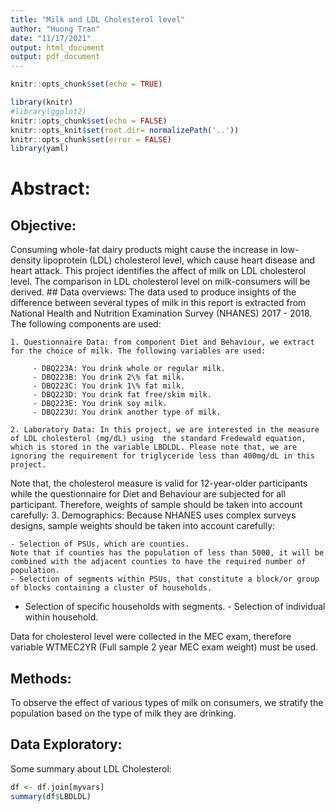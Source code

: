 ```yaml
---
title: "Milk and LDL Cholesterol level"
author: "Huong Tran"
date: "11/17/2021"
output: html_document
output: pdf_document 
---
```


```r
knitr::opts_chunk$set(echo = TRUE)

library(knitr)
#library(ggplot2)
knitr::opts_chunk$set(echo = FALSE)
knitr::opts_knit$set(root.dir= normalizePath('..'))
knitr::opts_chunk$set(error = FALSE)
library(yaml)
```

# Abstract:  
## Objective:  
Consuming whole-fat dairy products might cause the increase in low-density lipoprotein (LDL) cholesterol level, which cause heart disease and heart attack.
This project identifies the affect of milk on LDL cholesterol level. The comparison in LDL cholesterol level on milk-consumers will be derived. 
## Data overviews:
The data used to produce insights of the difference between several types of milk in this report is extracted from National Health and Nutrition Examination Survey (NHANES) 2017 - 2018. The following components are used:

    1. Questionnaire Data: from component Diet and Behaviour, we extract for the choice of milk. The following variables are used:
     
         - DBQ223A: You drink whole or regular milk.
         - DBQ223B: You drink 2\% fat milk.
         - DBQ223C: You drink 1\% fat milk.
         - DBQ223D: You drink fat free/skim milk.
         - DBQ223E: You drink soy milk.
         - DBQ223U: You drink another type of milk. 
     
    2. Laboratory Data: In this project, we are interested in the measure of LDL cholesterol (mg/dL) using  the standard Fredewald equation, which is stored in the variable LBDLDL. Please note that, we are ignoring the requirement for triglyceride less than 400mg/dL in this project.

Note that, the cholesterol measure is valid for 12-year-older participants while the questionnaire for Diet and Behaviour are subjected for all participant. 
Therefore, weights of sample should be taken into account carefully:
    3. Demographics: 
    Because NHANES uses complex surveys designs, sample weights should be taken into account carefully: 

    - Selection of PSUs, which are counties.
    Note that if counties has the population of less than 5000, it will be combined with the adjacent counties to have the required number of population.
    - Selection of segments within PSUs, that constitute a block/or group of blocks containing a cluster of households.
   - Selection of specific households with segments.
    - Selection of individual within household.

   Data for cholesterol level were collected in the MEC exam, therefore variable WTMEC2YR (Full sample 2 year MEC exam weight) must be used. 


## Methods: 
To observe the effect of various types of milk on consumers, we stratify the population based on the type of milk they are drinking. 

## Data Exploratory: 

Some summary about LDL Cholesterol:

```r
df <- df.join[myvars]
summary(df$LBDLDL)

```